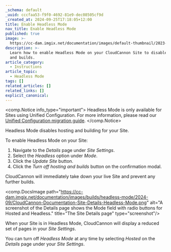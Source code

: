 ```yaml
---
_schema: default
_uuid: cccfaa53-f9f0-4692-81e9-dec08505cf9d
_created_at: 2024-09-25T17:18:05+12:00
title: Enable Headless Mode
nav_title: Enable Headless Mode
published: true
image: >-
  https://cc-dam.imgix.net/documentation/images/default-thumbnail/2023-Q4/CloudCannon-Documentation-Thumbnail.png
description: >-
  Learn how to enable Headless Mode on your CloudCannon Site to disable hosting
  and builds.
article_category:
  - Instructions
article_topic:
  - Headless Mode
tags: []
related_articles: []
related_links: []
explicit_canonical:
---
```

<comp.Notice info_type="important">
  Headless Mode is only available for Sites using Unified Configuration. For more information, please read our [Unified Configuration migration guide](/documentation/guides/unified-configuration-migration-guide/).
</comp.Notice>

Headless Mode disables hosting and building for your Site.

To enable Headless Mode on your Site:

1. Navigate to the *Details* page under *Site Settings*.
2. Select the *Headless* option under *Mode*.
3. Click the *Update Site* button.
4. Click the *Turn off hosting and builds* button on the confirmation modal.

CloudCannon will immediately take down your live Site and prevent any further builds.

<comp.DocsImage path="https://cc-dam.imgix.net/documentation/images/builds/headless-mode/2024-09/CloudCannon-Documentation-Site-Details-Headless-Mode.png" alt="A screenshot of the Details page shows the Mode field with radio buttons for Hosted and Headless." title="The Site Details page" type="screenshot"/>

When your Site is in Headless Mode, CloudCannon will display a reduced set of pages in your *Site Settings*.

You can turn off *Headless Mode* at any time by selecting *Hosted* on the *Details* page under your *Site Settings*.